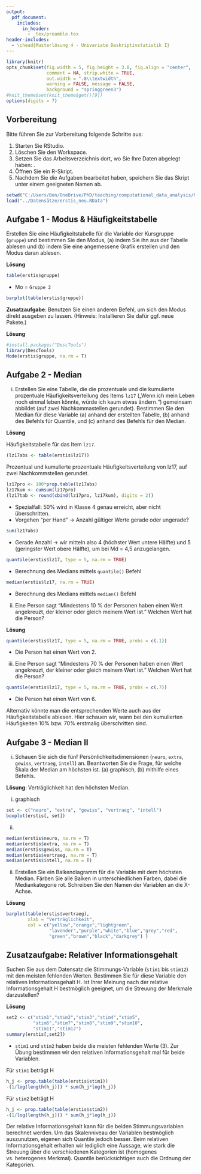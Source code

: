```yaml
---
output:
  pdf_document:
    includes:
      in_header: 
        - _tex/preamble.tex
header-includes: 
  - \chead{Musterlösung 4 - Univariate Deskriptivstatistik I}
---
```


```r
library(knitr)
opts_chunk$set(fig.width = 5, fig.height = 3.8, fig.align = "center", 
               comment = NA, strip.white = TRUE, 
               out.width = ".8\\textwidth",
               warning = FALSE, message = FALSE, 
               background = "springgreen3")
#knit_theme$set(knit_theme$get()[9])
options(digits = 7)
```

## Vorbereitung

Bitte führen Sie zur Vorbereitung folgende Schritte aus:

1.  Starten Sie RStudio.
2.  Löschen Sie den Workspace. 
3.  Setzen Sie das Arbeitsverzeichnis dort, wo Sie Ihre Daten abgelegt haben: \menu{Session > Set Working Directory > Choose Directory}.
3.  Öffnen Sie ein R-Skript.
4.  Nachdem Sie die Aufgaben bearbeitet haben, speichern Sie das Skript unter einem geeigneten Namen ab.

```r
setwd("C:/Users/Ben/OneDrive/PhD/teaching/computational_data_analysis/Musterlösungen")  # set wd in source file location
load("../Datensätze/erstis_neu.RData")
```

## Aufgabe 1 - Modus & Häufigkeitstabelle

Erstellen Sie eine Häufigkeitstabelle für die Variable der Kursgruppe (`gruppe`) und bestimmen Sie den Modus, (a) indem Sie ihn aus der Tabelle ablesen und (b) indem Sie eine angemessene Grafik erstellen und den Modus daran ablesen.

**Lösung**

```r
table(erstis$gruppe)
```
- Mo = `Gruppe 2`

```r
barplot(table(erstis$gruppe))
```

**Zusatzaufgabe**: Benutzen Sie einen anderen Befehl, um sich den Modus direkt ausgeben zu lassen. (Hinweis: Installieren Sie dafür ggf. neue Pakete.)

**Lösung**

```r
#install.packages("DescTools")
library(DescTools)
Mode(erstis$gruppe, na.rm = T)
```

## Aufgabe 2 - Median

(i) Erstellen Sie eine Tabelle, die die prozentuale und die kumulierte prozentuale Häufigkeitsverteilung des Items `lz17` („Wenn ich mein Leben noch einmal leben könnte, würde ich kaum etwas ändern.“) gemeinsam abbildet (auf zwei Nachkommastellen gerundet). Bestimmen Sie den Median für diese Variable (a) anhand der erstellten Tabelle, (b) anhand des Befehls für Quantile, und (c) anhand des Befehls für den Median.

**Lösung**

Häufigkeitstabelle für das Item `lz17`.

```r
(lz17abs <- table(erstis$lz17))
```

Prozentual und kumulierte prozentuale Häufigkeitsverteilung von lz17, auf zwei Nachkommstellen gerundet.

```r
lz17pro <- 100*prop.table(lz17abs)
lz17kum <- cumsum(lz17pro)
(lz17tab <- round(cbind(lz17pro, lz17kum), digits = 2))
```
- Spezialfall: 50% wird in Klasse 4 genau erreicht, aber nicht überschritten.
- Vorgehen “per Hand” -> Anzahl gültiger Werte gerade oder ungerade?

```r
sum(lz17abs)
```
- Gerade Anzahl -> wir mitteln also 4 (höchster Wert untere Hälfte) und 5 (geringster Wert obere Hälfte), um bei Md = 4,5 anzugelangen.

```r
quantile(erstis$lz17, type = 5, na.rm = TRUE)
```
- Berechnung des Medians mittels `quantile()` Befehl

```r
median(erstis$lz17, na.rm = TRUE)
```
- Berechnung des Medians mittels `median()` Befehl

(ii) Eine Person sagt "Mindestens 10 % der Personen haben einen Wert angekreuzt, der kleiner oder gleich meinem Wert ist." Welchen Wert hat die Person? 

**Lösung**

```r
quantile(erstis$lz17, type = 5, na.rm = TRUE, probs = c(.1))
```
- Die Person hat einen Wert von 2. 

(iii) Eine Person sagt "Mindestens 70 % der Personen haben einen Wert angekreuzt, der kleiner oder gleich meinem Wert ist." Welchen Wert hat die Person? 

```r
quantile(erstis$lz17, type = 5, na.rm = TRUE, probs = c(.7))
```
- Die Person hat einen Wert von 6. 

Alternativ könnte man die entsprechenden Werte auch aus der Häufigkeitstabelle ablesen. Hier schauen wir, wann bei den kumulierten Häufigkeiten 10% bzw. 70% erstmalig überschritten sind. 

## Aufgabe 3 - Median II

(i) Schauen Sie sich die fünf Persönlichkeitsdimensionen (`neuro`, `extra`, `gewiss`, `vertraeg`, `intell`) an. Beantworten Sie die Frage, für welche Skala der Median am höchsten ist. (a) graphisch, (b) mithilfe eines Befehls.

**Lösung**: Verträglichkeit hat den höchsten Median.

(i) graphisch
```r
set <- c("neuro", "extra", "gewiss", "vertraeg", "intell")
boxplot(erstis[, set])
```
(ii)
```r
median(erstis$neuro, na.rm = T)
median(erstis$extra, na.rm = T)
median(erstis$gewiss, na.rm = T)
median(erstis$vertraeg, na.rm = T)
median(erstis$intell, na.rm = T)
```

(ii) Erstellen Sie ein Balkendiagramm für die Variable mit dem höchsten Median. Färben Sie alle Balken in unterschiedlichen Farben, dabei die Mediankategorie rot. Schreiben Sie den Namen der Variablen an die X-Achse.

**Lösung**


```r
barplot(table(erstis$vertraeg),
        xlab = "Verträglichkeit",
        col = c("yellow","orange","lightgreen",
                "lavender","purple","white","blue","grey","red",
                "green","brown","black","darkgrey") )
```
\newpage
## Zusatzaufgabe: Relativer Informationsgehalt

Suchen Sie aus dem Datensatz die Stimmungs-Variable (`stim1` bis `stim12`) mit den meisten fehlenden Werten. Bestimmen Sie für diese Variable den relativen Informationsgehalt H. Ist Ihrer Meinung nach der relative
Informationsgehalt H bestmöglich geeignet, um die Streuung der Merkmale darzustellen?

**Lösung**

```r
set2 <- c("stim1","stim2","stim3","stim4","stim5",
          "stim6","stim7","stim8","stim9","stim10",
          "stim11","stim12")
summary(erstis[,set2])
```

- `stim1` und `stim2` haben beide die meisten fehlenden Werte (3). Zur Übung bestimmen wir den relativen Informationsgehalt mal für beide Variablen. 

Für `stim1` beträgt H 
```r
h_j <- prop.table(table(erstis$stim1))
-(1/log(length(h_j))) * sum(h_j*log(h_j))
```

Für `stim2` beträgt H 
```r
h_j <- prop.table(table(erstis$stim2))
-(1/log(length(h_j))) * sum(h_j*log(h_j))
```

Der relative Informationsgehalt kann für die beiden Stimmungsvariablen berechnet werden. Um das Skalenniveau der Variablen bestmöglich auszunutzen, eigenen sich Quantile jedoch besser. Beim relativen Informationsgehalt erhalten wir lediglich eine Aussage, wie stark die Streuung über die verschiedenen Kategorien ist (homogenes vs. heterogenes Merkmal). Quantile berücksichtigen auch die Ordnung der Kategorien.



